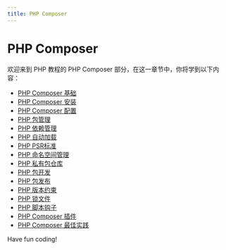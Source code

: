 ```yaml
---
title: PHP Composer
---
```


# PHP Composer

欢迎来到 PHP 教程的 PHP Composer 部分，在这一章节中，你将学到以下内容：

- [PHP Composer 基础](./0-php-composer-basics.mdx)
- [PHP Composer 安装](./1-php-composer-installation.mdx)
- [PHP Composer 配置](./2-php-composer-configuration.mdx)
- [PHP 包管理](./3-php-package-management.mdx)
- [PHP 依赖管理](./4-php-dependency-management.mdx)
- [PHP 自动加载](./5-php-autoloading.mdx)
- [PHP PSR标准](./6-php-psr-standard.mdx)
- [PHP 命名空间管理](./7-php-namespace-management.mdx)
- [PHP 私有包仓库](./8-php-private-package-repository.mdx)
- [PHP 包开发](./9-php-package-development.mdx)
- [PHP 包发布](./10-php-package-release.mdx)
- [PHP 版本约束](./11-php-version-constraints.mdx)
- [PHP 锁文件](./12-php-lock-file.mdx)
- [PHP 脚本钩子](./13-php-script-hook.mdx)
- [PHP Composer 插件](./14-php-composer-plugin.mdx)
- [PHP Composer 最佳实践](./15-php-composer-best-practices.mdx)

Have fun coding!